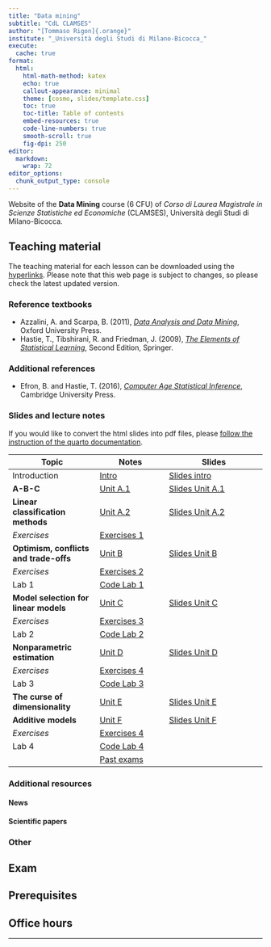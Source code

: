 ```yaml
---
title: "Data mining"
subtitle: "CdL CLAMSES"
author: "[Tommaso Rigon]{.orange}"
institute: "_Università degli Studi di Milano-Bicocca_"
execute:
  cache: true
format:
  html:
    html-math-method: katex
    echo: true
    callout-appearance: minimal
    theme: [cosmo, slides/template.css]
    toc: true
    toc-title: Table of contents
    embed-resources: true
    code-line-numbers: true
    smooth-scroll: true
    fig-dpi: 250
editor: 
  markdown: 
    wrap: 72
editor_options: 
  chunk_output_type: console
---
```


Website of the **Data Mining** course (6 CFU) of *Corso di Laurea
Magistrale in Scienze Statistiche ed Economiche* (CLAMSES), Università
degli Studi di Milano-Bicocca.

## Teaching material

The teaching material for each lesson can be downloaded using the
[hyperlinks](). Please note that this web page is subject to changes, so
please check the latest updated version.

### Reference textbooks

-   Azzalini, A. and Scarpa, B. (2011), [*Data Analysis and Data
    Mining*](http://azzalini.stat.unipd.it/Book-DM/), Oxford University
    Press.
-   Hastie, T., Tibshirani, R. and Friedman, J. (2009), [*The Elements
    of Statistical Learning*](https://hastie.su.domains/ElemStatLearn/),
    Second Edition, Springer.

### Additional references

-   Efron, B. and Hastie, T. (2016), [*Computer Age Statistical
    Inference*](https://hastie.su.domains/CASI/), Cambridge University
    Press.

### Slides and lecture notes

If you would like to convert the html slides into pdf files, please
[follow the instruction of the quarto
documentation](https://quarto.org/docs/presentations/revealjs/presenting.html#print-to-pdf).

| Topic                                  | Notes                         | Slides                                      |
|-------------------------|--------------------|----------------------------|
| Introduction                           | [Intro](slides/un_intro.html) | [Slides intro](slides/un_intro_slides.html) |
| **A-B-C**                              | [Unit A.1](slides/un_A1.html) | [Slides Unit A.1](slides/un_A1_slides.html) |
| **Linear classification methods**      | [Unit A.2]()                  | [Slides Unit A.2]()                         |
| *Exercises*                            | [Exercises 1]()               |                                             |
| **Optimism, conflicts and trade-offs** | [Unit B]()                    | [Slides Unit B]()                           |
| *Exercises*                            | [Exercises 2]()               |                                             |
| Lab 1                                  | [Code Lab 1]()                |                                             |
| **Model selection for linear models**  | [Unit C]()                    | [Slides Unit C]()                           |
| *Exercises*                            | [Exercises 3]()               |                                             |
| Lab 2                                  | [Code Lab 2]()                |                                             |
| **Nonparametric estimation**           | [Unit D]()                    | [Slides Unit D]()                           |
| *Exercises*                            | [Exercises 4]()               |                                             |
| Lab 3                                  | [Code Lab 3]()                |                                             |
| **The curse of dimensionality**        | [Unit E]()                    | [Slides Unit E]()                           |
| **Additive models**                    | [Unit F]()                    | [Slides Unit F]()                           |
| *Exercises*                            | [Exercises 4]()               |                                             |
| Lab 4                                  | [Code Lab 4]()                |                                             |
|                                        | [Past exams]()                |                                             |

### Additional resources

#### News

#### Scientific papers

### Other

## Exam

## Prerequisites

## Office hours

<!-- Per fissare un appuntamento, si prega di contattare il docente in -->

<!-- anticipo via posta elettronica all'indirizzo `tommaso.rigon@unimib.it`. -->

<!-- Il ricevimento è fissato ogni **martedì alle ore 17.30**. -->

------------------------------------------------------------------------
